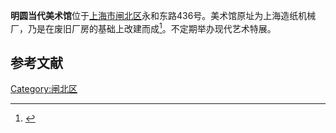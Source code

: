 {{Orphan|time=2015-12-10T11:11:58+00:00}}

'''明圆当代美术馆'''位于[[上海市|上海市]][[闸北区|闸北区]]永和东路436号。美术馆原址为上海造纸机械厂，乃是在废旧厂房的基础上改建而成<ref>{{cite news|title=“实验剧场30年”媒体发布会暨开幕式|url=http://cul.sohu.com/20150906/n420481628.shtml|accessdate=2015-12-06|publisher=搜狐文化|date=2015-09-06|archive-date=2015-09-20|archive-url=https://web.archive.org/web/20150920002523/http://cul.sohu.com/20150906/n420481628.shtml|dead-url=no}}</ref>。不定期举办现代艺术特展。

== 参考文献 ==
{{reflist}}

[[Category:闸北区|Category:闸北区]]


{{stub}}